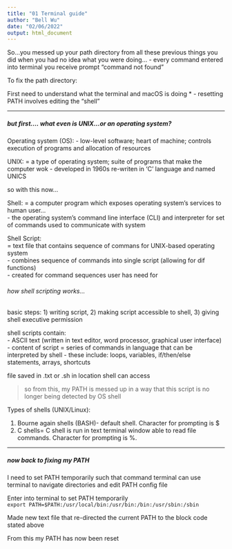 ```yaml
---
title: "01 Terminal guide"
author: "Bell Wu"
date: "02/06/2022"
output: html_document
---
```

So...you messed up your path directory from all these previous things you did 
when you had no idea what you were doing...
- every command entered into terminal you receive prompt "command not found"


To fix the path directory:

First need to understand what the terminal and macOS is doing
* - resetting PATH involves editing the "shell"  
  
***
##### but first.... what even is UNIX...or an operating system?  

Operating system (OS):
- low-level software; heart of machine; controls execution of programs and allocation of resources  

UNIX:
= a type of operating system; suite of programs that make the computer wok
- developed in 1960s re-writen in 'C' language and named UNICS  
  
so with this now...  
  
Shell:
= a computer program which exposes operating system's services to human user...  
- the operating system's command line interface (CLI) and interpreter for set of commands used to communicate with system  

Shell Script:  
= text file that contains sequence of commans for UNIX-based operating system  
- combines sequence of commands into single script (allowing for dif functions)  
- created for command sequences user has need for  


###### how shell scripting works...  
  

basic steps: 1) writing script, 2) making script accessible to shell, 3) giving shell executive permission  

shell scripts contain:  
- ASCII text (written in text editor, word processor, graphical user interface)  
- content of script = series of commands in language that can be interpreted by shell
  - these include: loops, variables, if/then/else statements, arrays, shortcuts
   
file saved in .txt or .sh in location shell can access  

> so from this, my PATH is messed up in a way that this script is no longer being detected by OS shell 
  
Types of shells (UNIX/Linux):  
  
1. Bourne again shells (BASH)- default shell. Character for prompting is $
2. C shells= C shell is run in text terminal window able to read file commands. Character for prompting is %.  

***






##### now back to fixing my PATH

I need to set PATH temporarily such that command terminal can use terminal to navigate directories and edit PATH config file  
  
Enter into terminal to set PATH temporarily  
`export PATH=$PATH:/usr/local/bin:/usr/bin:/bin:/usr/sbin:/sbin`  
  
Made new text file that re-directed the current PATH to the block code stated above  
  
From this my PATH has now been reset




